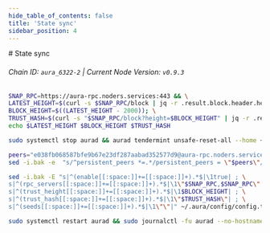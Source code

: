 ```yaml
---
hide_table_of_contents: false
title: 'State sync'
sidebar_position: 4
---
```


<div class="h1-with-icon icon-aura">
  # State sync
</div>

###### Chain ID: `aura_6322-2` | Current Node Version: `v0.9.3`

```bash
SNAP_RPC=https://aura-rpc.noders.services:443 && \
LATEST_HEIGHT=$(curl -s $SNAP_RPC/block | jq -r .result.block.header.height); \
BLOCK_HEIGHT=$((LATEST_HEIGHT - 2000)); \
TRUST_HASH=$(curl -s "$SNAP_RPC/block?height=$BLOCK_HEIGHT" | jq -r .result.block_id.hash) && \
echo $LATEST_HEIGHT $BLOCK_HEIGHT $TRUST_HASH
```

```bash
sudo systemctl stop aurad && aurad tendermint unsafe-reset-all --home ~/.aura --keep-addr-book
```

```bash
peers="e038fb068587bfe9b67e23df287aabad352577d9@aura-rpc.noders.services:21756"
sed -i.bak -e  "s/^persistent_peers *=.*/persistent_peers = \"$peers\"/" ~/.aura/config/config.toml
```

```bash
sed -i.bak -E "s|^(enable[[:space:]]+=[[:space:]]+).*$|\1true| ; \
s|^(rpc_servers[[:space:]]+=[[:space:]]+).*$|\1\"$SNAP_RPC,$SNAP_RPC\"| ; \
s|^(trust_height[[:space:]]+=[[:space:]]+).*$|\1$BLOCK_HEIGHT| ; \
s|^(trust_hash[[:space:]]+=[[:space:]]+).*$|\1\"$TRUST_HASH\"| ; \
s|^(seeds[[:space:]]+=[[:space:]]+).*$|\1\"\"|" ~/.aura/config/config.toml
```

```bash
sudo systemctl restart aurad && sudo journalctl -fu aurad --no-hostname -o cat
```
